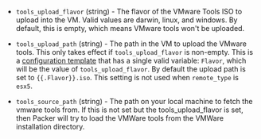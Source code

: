<!-- Code generated from the comments of the ToolsConfig struct in builder/vmware/common/tools_config.go; DO NOT EDIT MANUALLY -->

- `tools_upload_flavor` (string) - The flavor of the VMware Tools ISO to
  upload into the VM. Valid values are darwin, linux, and windows. By
  default, this is empty, which means VMware tools won't be uploaded.

- `tools_upload_path` (string) - The path in the VM to upload the VMware tools. This only takes effect if
  `tools_upload_flavor` is non-empty. This is a [configuration
  template](/docs/templates/legacy_json_templates/engine) that has a single valid variable:
  `Flavor`, which will be the value of `tools_upload_flavor`. By default
  the upload path is set to `{{.Flavor}}.iso`. This setting is not used
  when `remote_type` is `esx5`.

- `tools_source_path` (string) - The path on your local machine to fetch the vmware tools from. If this
  is not set but the tools_upload_flavor is set, then Packer will try to
  load the VMWare tools from the VMWare installation directory.

<!-- End of code generated from the comments of the ToolsConfig struct in builder/vmware/common/tools_config.go; -->
